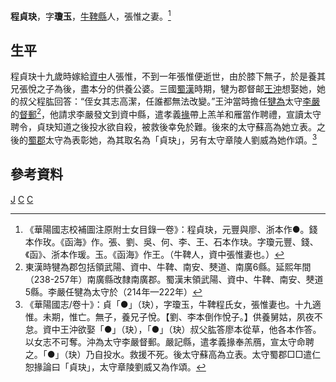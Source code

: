 '''程貞玦'''{{BD|？年||？年||catIdx=C}}，字'''瓊玉'''，[[牛鞞縣|牛鞞縣]]人，張惟之妻。<ref>《華陽國志校補圖注原附士女目錄一卷》：程貞玦，元豐與廖、浙本作●。錢本作玫。《函海》作。張、劉、吳、何、李、王、石本作玦。字瓊元豐、錢、《函》、浙本作瑗。玉。《函海》作王。（牛鞞人，資中張惟妻也。）</ref>
==生平==
程貞玦十九歲時嫁給[[資中|資中]]人張惟，不到一年張惟便逝世，由於膝下無子，於是養其兄張悅之子為後，盡本分的供養公婆。三國[[蜀漢|蜀漢]]時期，犍为郡督邮[[王沖|王沖]]想娶她，她的叔父程肱回答：“侄女其志高潔，任誰都無法改變。”王沖當時擔任[[犍為|犍為]]太守[[李嚴_(蜀漢)|李嚴]]的[[督郵|督郵]]<ref>東漢時犍為郡包括領武陽、資中、牛鞞、南安、僰道、南廣6縣。延熙年間（238-257年）南廣縣改隸南廣郡。蜀漢末領武陽、資中、牛鞞、南安、僰道5縣。李嚴任犍為太守於（214年—222年）</ref>，他請求李嚴發文到資中縣，遣孝義[[掾|掾]]帶上羔羊和雁當作聘禮，宣讀太守聘令，貞玦知道之後投水欲自殺，被救後幸免於難。後來的太守蘇高為她立表。之後的[[蜀郡|蜀郡]]太守為表彰她，為其取名為「貞玦」，另有太守章陵人劉威為她作頌。<ref>《華陽國志/卷十》：貞「●」（玦），字瓊玉，牛鞞程氏女，張惟妻也。十九適惟。未期，惟亡。無子，養兄子悅。【劉、李本倒作悅子。】供養舅姑，夙夜不怠。資中王沖欲娶「●」（玦），「●」（玦）叔父肱答廖本從草，他各本作答。以女志不可奪。沖為太守李嚴督郵。嚴記縣，遣孝義掾奉羔鴈，宣太守命聘之。「●」（玦）乃自投水。救援不死。後太守蘇高為立表。太守蜀郡□□遣仁恕掾論曰「貞玦」，太守章陵劉威又為作頌。</ref>

==參考資料==
{{reflist}}

[[Category:程姓|J]]
[[Category:蜀漢女性人物|C]]
[[Category:簡陽人|C]]